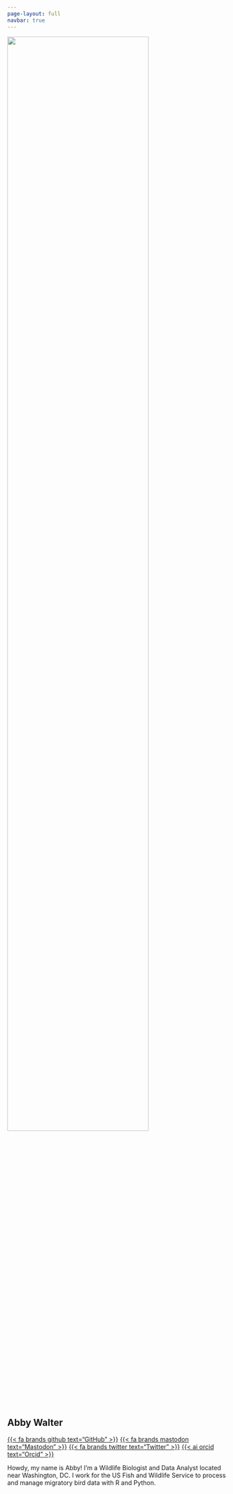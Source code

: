 ```yaml
---
page-layout: full
navbar: true
---
```


::: {.grid}

::: {.g-col-12 .g-col-md-6}

![](images/abbywalter.png){fig-alt="Photo of Abby on top of Mount Washington." fig-align="center" width=80%}

:::

::: {.g-col-12 .g-col-md-6}

# Abby Walter
[{{< fa brands github text="GitHub" >}}](http://github.com/lawalter) [{{< fa brands mastodon text="Mastodon" >}}](https://fosstodon.org/@abby) [{{< fa brands twitter text="Twitter" >}}](http://twitter.com/lawaltr) [<i class="bi bi-binoculars-fill"></i>](https://ebird.org/profile/MjgzMDYw/US) [{{< ai orcid text="Orcid" >}}](https://orcid.org/0000-0003-4017-5596) [<i class="bi bi-envelope-fill"></i>](mailto:lawalter@vcu.edu)

Howdy, my name is Abby! I'm a Wildlife Biologist and Data Analyst located near Washington, DC. I work for the US Fish and Wildlife Service to process and manage migratory bird data with R and Python.

:::

:::
